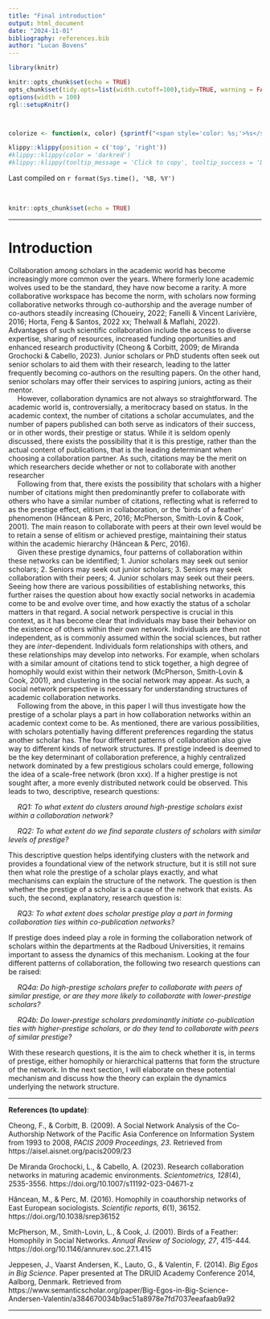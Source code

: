 ```yaml
---
title: "Final introduction"
output: html_document
date: "2024-11-01"
bibliography: references.bib
author: "Lucan Bovens"
---
```


```{=html}
<style>
div {
text-align: justify}
</style>
```

```r
library(knitr)

knitr::opts_chunk$set(echo = TRUE)
opts_chunk$set(tidy.opts=list(width.cutoff=100),tidy=TRUE, warning = FALSE, message = FALSE,comment = "#>", cache=TRUE, class.source=c("test"), class.output=c("test2"))
options(width = 100)
rgl::setupKnitr()



colorize <- function(x, color) {sprintf("<span style='color: %s;'>%s</span>", color, x) }

```

```r
klippy::klippy(position = c('top', 'right'))
#klippy::klippy(color = 'darkred')
#klippy::klippy(tooltip_message = 'Click to copy', tooltip_success = 'Done')
```

Last compiled on `r format(Sys.time(), '%B, %Y')`

<br>

```r
knitr::opts_chunk$set(echo = TRUE)
```

----

# Introduction

Collaboration among scholars in the academic world has become increasingly more common over the years. Where formerly lone academic wolves used to be the standard, they have now become a rarity. A more collaborative workspace has become the norm, with scholars now forming collaborative networks through co-authorship and the average number of co-authors steadily increasing (Choueiry, 2022; Fanelli & Vincent Larivière, 2016; Horta, Feng & Santos, 2022 xx; Thelwall & Maflahi, 2022). Advantages of such scientific collaboration include the access to diverse expertise, sharing of resources, increased funding opportunities and enhanced research productivity (Cheong & Corbitt, 2009; de Miranda Grochocki & Cabello, 2023). Junior scholars or PhD students often seek out senior scholars to aid them with their research, leading to the latter frequently becoming co-authors on the resulting papers. On the other hand, senior scholars may offer their services to aspiring juniors, acting as their mentor. \ 
    
    However, collaboration dynamics are not always so straightforward. The academic world is, controversially, a meritocracy based on status. In the academic context, the number of citations a scholar accumulates, and the number of papers published can both serve as indicators of their success, or in other words, their prestige or status. While it is seldom openly discussed, there exists the possibility that it is this prestige, rather than the actual content of publications, that is the leading determinant when choosing a collaboration partner. As such, citations may be the merit on which researchers decide whether or not to collaborate with another researcher \
  Following from that, there exists the possibility that scholars with a higher number of citations might then predominantly prefer to collaborate with others who have a similar number of citations, reflecting what is referred to as the prestige effect, elitism in collaboration, or the ‘birds of a feather’ phenomenon (Hâncean & Perc, 2016; McPherson, Smith-Lovin & Cook, 2001). The main reason to collaborate with peers at their own level would be to retain a sense of elitism or achieved prestige, maintaining their status within the academic hierarchy (Hâncean & Perc, 2016). \
  Given these prestige dynamics, four patterns of collaboration within these networks can be identified; 1. Junior scholars may seek out senior scholars; 2. Seniors may seek out junior scholars; 3. Seniors may seek collaboration with their peers; 4. Junior scholars may seek out their peers. Seeing how there are various possibilities of establishing networks, this further raises the question about how exactly social networks in academia come to be and evolve over time, and how exactly the status of a scholar matters in that regard. A social network perspective is crucial in this context, as it has become clear that individuals may base their behavior on the existence of others within their own network. Individuals are then not independent, as is commonly assumed within the social sciences, but rather they are _inter_-dependent. Individuals form relationships with others, and these relationships may develop into networks. For example, when scholars with a similar amount of citations tend to stick together, a high degree of homophily would exist within their network (McPherson, Smith-Lovin & Cook, 2001), and clustering in the social network may appear. As such, a social network perspective is necessary for understanding structures of academic collaboration networks. \
  Following from the above, in this paper I will thus investigate how the prestige of a scholar plays a part in how collaboration networks within an academic context come to be. As mentioned, there are various possibilities, with scholars potentially having different preferences regarding the status another scholar has. The four different patterns of collaboration also give way to different kinds of network structures. If prestige indeed is deemed to be the key determinant of collaboration preference, a highly centralized network dominated by a few prestigious scholars could emerge, following the idea of a scale-free network (bron xxx). If a higher prestige is not sought after, a more evenly distributed network could be observed. This leads to two, descriptive, research questions:  \ 

  *RQ1: To what extent do clusters around high-prestige scholars exist within a collaboration network?*\ 

  *RQ2: To what extent do we find separate clusters of scholars with similar levels of prestige?*\ 

This descriptive question helps identifying clusters with the network and provides a foundational view of the network structure, but it is still not sure then what role the prestige of a scholar plays exactly, and what mechanisms can explain the structure of the network. The question is then whether the prestige of a scholar is a cause of the network that exists. As such, the second, explanatory, research question is:

  *RQ3: To what extent does scholar prestige play a part in forming collaboration ties within co-publication networks?*

If prestige does indeed play a role in forming the collaboration network of scholars within the departments at the Radboud Universities, it remains important to assess the dynamics of this mechanism. Looking at the four different patterns of collaboration, the following two research questions can be raised:

  *RQ4a: Do high-prestige scholars prefer to collaborate with peers of similar prestige, or are they more likely to collaborate with lower-prestige scholars?*\ 

  *RQ4b: Do lower-prestige scholars predominantly initiate co-publication ties with higher-prestige scholars, or do they tend to collaborate with peers of similar prestige?*\ 

With these research questions, it is the aim to check whether it is, in terms of prestige, either homophily or hierarchical patterns that form the structure of the network. In the next section, I will elaborate on these potential mechanism and discuss how the theory can explain the dynamics underlying the network structure.  \ 

-------------


**References (to update)**:

Cheong, F., & Corbitt, B. (2009). A Social Network Analysis of the Co-Authorship Network of the Pacific Asia Conference on Information System from 1993 to 2008, *PACIS 2009 Proceedings, 23*. Retrieved from https://aisel.aisnet.org/pacis2009/23

De Miranda Grochocki, L., & Cabello, A. (2023). Research collaboration networks in maturing academic environments. *Scientometrics, 128*(4), 2535-3556. https://doi.org/10.1007/s11192-023-04671-z

Hâncean, M., & Perc, M. (2016). Homophily in coauthorship networks of East European sociologists. *Scientific reports, 6*(1), 36152. https://doi.org/10.1038/srep36152

McPherson, M., Smith-Lovin, L., & Cook, J. (2001). Birds of a Feather: Homophily in Social Networks. *Annual Review of Sociology, 27*, 415-444. https://doi.org/10.1146/annurev.soc.27.1.415

Jeppesen, J., Vaarst Andersen, K., Lauto, G., & Valentin, F. (2014). *Big Egos in Big Science*. Paper presented at The DRUID Academy Conference 2014, Aalborg, Denmark. Retrieved from https://www.semanticscholar.org/paper/Big-Egos-in-Big-Science-Andersen-Valentin/a384670034b9ac51a8978e7fd7037eeafaab9a92

----

